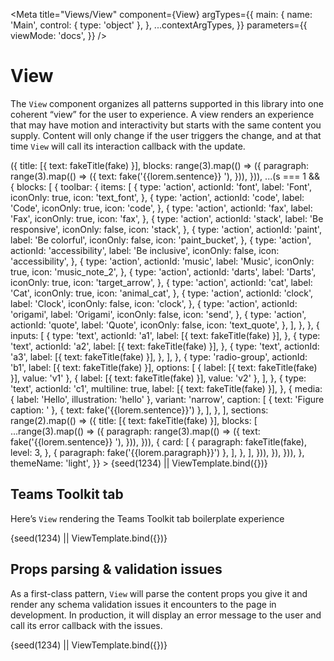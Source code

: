 
<Meta
  title="Views/View"
  component={View}
  argTypes={{
    main: {
      name: 'Main',
      control: { type: 'object' },
    },
    ...contextArgTypes,
  }}
  parameters={{
    viewMode: 'docs',
  }}
/>


# View

The `View` component organizes all patterns supported in this library into one
coherent “view” for the user to experience. A view renders an experience that
may have motion and interactivity but starts with the same content you
supply. Content will only change if the user triggers the change, and at
that time `View` will call its interaction callback with the update.

<Canvas withSource="none">
  <Story
    name="Intro"
    args={{
      main: {
        title: [{ text: 'Fluent Blocks' }],
        abstract: [
          {
            text: 'This is a demonstration of Fluent Blocks’ View component. ',
          },
          { text: fake('{{lorem.paragraph}}') },
        ],
        sections: range(4).map((s) => ({
          title: [{ text: fakeTitle(fake) }],
          blocks: range(3).map(() => ({
            paragraph: range(3).map(() => ({
              text: fake('{{lorem.sentence}} '),
            })),
          })),
          ...(s === 1 && {
            blocks: [
              {
                toolbar: {
                  items: [
                    {
                      type: 'action',
                      actionId: 'font',
                      label: 'Font',
                      iconOnly: true,
                      icon: 'text_font',
                    },
                    {
                      type: 'action',
                      actionId: 'code',
                      label: 'Code',
                      iconOnly: true,
                      icon: 'code',
                    },
                    {
                      type: 'action',
                      actionId: 'fax',
                      label: 'Fax',
                      iconOnly: true,
                      icon: 'fax',
                    },
                    {
                      type: 'action',
                      actionId: 'stack',
                      label: 'Be responsive',
                      iconOnly: false,
                      icon: 'stack',
                    },
                    {
                      type: 'action',
                      actionId: 'paint',
                      label: 'Be colorful',
                      iconOnly: false,
                      icon: 'paint_bucket',
                    },
                    {
                      type: 'action',
                      actionId: 'accessibility',
                      label: 'Be inclusive',
                      iconOnly: false,
                      icon: 'accessibility',
                    },
                    {
                      type: 'action',
                      actionId: 'music',
                      label: 'Music',
                      iconOnly: true,
                      icon: 'music_note_2',
                    },
                    {
                      type: 'action',
                      actionId: 'darts',
                      label: 'Darts',
                      iconOnly: true,
                      icon: 'target_arrow',
                    },
                    {
                      type: 'action',
                      actionId: 'cat',
                      label: 'Cat',
                      iconOnly: true,
                      icon: 'animal_cat',
                    },
                    {
                      type: 'action',
                      actionId: 'clock',
                      label: 'Clock',
                      iconOnly: false,
                      icon: 'clock',
                    },
                    {
                      type: 'action',
                      actionId: 'origami',
                      label: 'Origami',
                      iconOnly: false,
                      icon: 'send',
                    },
                    {
                      type: 'action',
                      actionId: 'quote',
                      label: 'Quote',
                      iconOnly: false,
                      icon: 'text_quote',
                    },
                  ],
                },
              },
              {
                inputs: [
                  {
                    type: 'text',
                    actionId: 'a1',
                    label: [{ text: fakeTitle(fake) }],
                  },
                  {
                    type: 'text',
                    actionId: 'a2',
                    label: [{ text: fakeTitle(fake) }],
                  },
                  {
                    type: 'text',
                    actionId: 'a3',
                    label: [{ text: fakeTitle(fake) }],
                  },
                ],
              },
              {
                type: 'radio-group',
                actionId: 'b1',
                label: [{ text: fakeTitle(fake) }],
                options: [
                  { label: [{ text: fakeTitle(fake) }], value: 'v1' },
                  { label: [{ text: fakeTitle(fake) }], value: 'v2' },
                ],
              },
              {
                type: 'text',
                actionId: 'c1',
                multiline: true,
                label: [{ text: fakeTitle(fake) }],
              },
              {
                media: { label: 'Hello', illustration: 'hello' },
                variant: 'narrow',
                caption: [
                  { text: 'Figure caption: ' },
                  { text: fake('{{lorem.sentence}}') },
                ],
              },
            ],
            sections: range(2).map(() => ({
              title: [{ text: fakeTitle(fake) }],
              blocks: [
                ...range(3).map(() => ({
                  paragraph: range(3).map(() => ({
                    text: fake('{{lorem.sentence}} '),
                  })),
                })),
                {
                  card: [
                    {
                      paragraph: fakeTitle(fake),
                      level: 3,
                    },
                    { paragraph: fake('{{lorem.paragraph}}') },
                  ],
                },
              ],
            })),
          }),
        })),
      },
      themeName: 'light',
    }}
  >
    {seed(1234) || ViewTemplate.bind({})}
  </Story>
</Canvas>

<ArgsTable story="Intro" />

## Teams Toolkit tab

Here’s `View` rendering the Teams Toolkit tab boilerplate experience

<Canvas>
  <Story
    name="Teams Toolkit tab"
    args={{
      main: {
        title: 'Congratulations!',
        abstract: 'Your app is running in your local environment',
        message: { media: { label: 'Hello', illustration: 'hello' } },
        blocks: [
          {
            card: [
              {
                tabs: [
                  {
                    tab: { label: '1. Build your app locally' },
                    panel: [
                      { paragraph: 'Change this code', level: 2 },
                      {
                        paragraph: [
                          'The front end is a ',
                          { text: 'create-react-app', variant: 'code' },
                          '. The entry point is ',
                          { text: 'tabs/src/index.tsx', variant: 'code' },
                          '. Just save any file and this page will reload automatically.',
                        ],
                      },
                      {
                        paragraph: 'Get the current user',
                        level: 2,
                      },
                      {
                        paragraph:
                          'Access basic information about the user like this:',
                      },
                      {
                        caption:
                          'Javascript code for accessing the user’s basic information',
                        captionHidden: true,
                        media: {
                          label:
                            'Typescript code for fetching Teams user credentials',
                          code: 'const credential = new TeamsUserCredential();\nconst user = await credential.getUserInfo();',
                        },
                      },
                      {
                        paragraph: 'Get the user’s profile photo',
                        level: 2,
                      },
                      {
                        paragraph:
                          'Click below to authorize this app to read your profile photo using Microsoft Graph.',
                      },
                      {
                        inputs: [
                          {
                            type: 'button',
                            actionId: 'auth',
                            label: 'Authorize',
                            variant: 'primary',
                          },
                        ],
                        variant: 'narrow-block',
                      },
                    ],
                  },
                  {
                    tab: { label: '2. Provision & deploy to the cloud' },
                    panel: [
                      {
                        paragraph: 'Deploy to the cloud',
                        level: 2,
                      },
                      {
                        paragraph:
                          'Before publishing your app to Teams App Catalog, you may want to provision and deploy your app’s resources to the cloud to make sure your app will be running smoothly!',
                      },
                      {
                        paragraph: [
                          'To provision your resources, you can either use our CLI command ',
                          { text: 'teamsfx provision', variant: 'code' },
                          ' or apply “Teams: Provision in the cloud” in Command palette.',
                        ],
                      },
                      {
                        paragraph: [
                          'To deploy your app, you can either use our CLI command ',
                          { text: 'teamsfx deploy', variant: 'code' },
                          ' or apply “Teams: Deploy to the cloud” in Command palette.',
                        ],
                      },
                      {
                        media: {
                          light: 'https://i.ibb.co/LdW9rHH/deploy.png',
                          dark: 'https://i.ibb.co/LdW9rHH/deploy.png',
                          'high-contrast':
                            'https://i.ibb.co/LdW9rHH/deploy.png',
                          label:
                            'Screenshot of deploying in Visual Studio Code.',
                        },
                      },
                    ],
                  },
                  {
                    tab: { label: '3. Publish to Teams' },
                    panel: [
                      {
                        paragraph: 'Publish to Teams',
                        level: 2,
                      },
                      {
                        paragraph:
                          'Your app’s resources and infrastructure are deployed and ready? Publish and register your app to Teams app catalog to share your app with others in your organization!',
                      },
                      {
                        media: {
                          light: 'https://i.ibb.co/pj5VzYQ/publish.png',
                          dark: 'https://i.ibb.co/pj5VzYQ/publish.png',
                          'high-contrast':
                            'https://i.ibb.co/pj5VzYQ/publish.png',
                          label:
                            'Screenshot of publishing in Visual Studio Code.',
                        },
                      },
                    ],
                  },
                ],
                label: 'Steps to get started',
                tabListVariant: 'center',
              },
            ],
          },
        ],
      },
    }}
  >
    {seed(1234) || ViewTemplate.bind({})}
  </Story>
</Canvas>

## Props parsing & validation issues

As a first-class pattern, `View` will parse the content props you give it
and render any schema validation issues it encounters to the page in
development. In production, it will display an error message to the user and
call its error callback with the issues.

<Canvas withSource="none">
  <Story
    name="Props validation"
    args={{
      main: {
        title: [{ potato: 'This content won’t be valid.' }],
      },
    }}
  >
    {seed(1234) || ViewTemplate.bind({})}
  </Story>
</Canvas>
